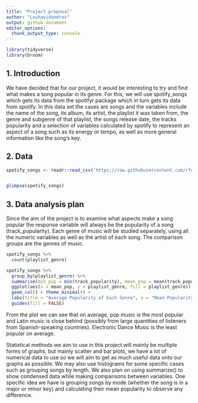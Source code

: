 ```yaml
---
title: "Project proposal"
author: "Louhavidandros"
output: github_document
editor_options: 
  chunk_output_type: console
---
```


```r
library(tidyverse)
library(broom)
```

## 1. Introduction

We have decided that for our project, it would be interesting to try and find what makes a song popular in its genre. For this, we will use spotify_songs which gets its data from the spotifyr package which in turn gets its data from spotify. In this data set the cases are songs and the variables include the name of the song, its album, its artist, the playlist it was taken from, the genre and subgenre of that playlist, the songs release date, the tracks popularity and a selection of variables calculated by spotify to represent an aspect of a song such as its energy or tempo, as well as more general information like the song's key. 

## 2. Data
```r
spotify_songs <- readr::read_csv('https://raw.githubusercontent.com/rfordatascience/tidytuesday/master/data/2020/2020-01-21/spotify_songs.csv')



```

```r
glimpse(spotify_songs)
```


## 3. Data analysis plan

Since the aim of the project is to examine what aspects make a song popular the response variable will always be the popularity of a song (track_popularity). Each genre of music will be studied separately, using all the numeric variables as well as the artist of each song. The comparison groups are the genres of music.

```r
spotify_songs %>%
  count(playlist_genre)
```

```r
spotify_songs %>%
  group_by(playlist_genre) %>%
  summarise(min_pop = min(track_popularity), mean_pop = mean(track_popularity), max_pop = max(track_popularity)) %>%
  ggplot(aes(x = mean_pop, y = playlist_genre, fill = playlist_genre)) + 
  geom_col() + theme_minimal() + 
  labs(title = "Average Popularity of Each Genre", x = "Mean Popularity", y = NULL) +
  guides(fill = FALSE)
```

From the plot we can see that on average, pop music is the most popular and Latin music is close behind (possibly from large quantities of listeners from Spanish-speaking countries). Electronic Dance Music is the least popular on average. 

Statistical methods we aim to use in this project will mainly be multiple forms of graphs, but mainly scatter and bar plots, we have a lot of numerical data to use so we will aim to get as much useful data onto our graphs as possible. We may also use histograms for some specific cases such as grouping songs by length. We also plan on using summarize() to show condensed data while making comparisons between variables. One specific idea we have is grouping songs by mode (whether the song is in a major or minor key) and calculating their mean popularity to observe any difference. 

